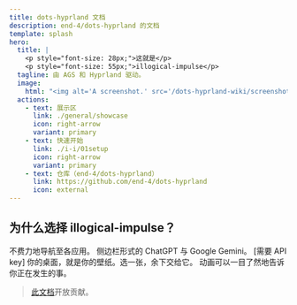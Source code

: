 ```yaml
---
title: dots-hyprland 文档
description: end-4/dots-hyprland 的文档
template: splash
hero:
  title: |
    <p style="font-size: 28px;">这就是</p>
    <p style="font-size: 55px;">illogical-impulse</p>
  tagline: 由 AGS 和 Hyprland 驱动。
  image:
    html: "<img alt='A screenshot.' src='/dots-hyprland-wiki/screenshots/i-i.1.png' width='600' />"
  actions:
    - text: 展示区
      link: ./general/showcase
      icon: right-arrow
      variant: primary
    - text: 快速开始
      link: ./i-i/01setup
      icon: right-arrow
      variant: primary
    - text: 仓库（end-4/dots-hyprland）
      link: https://github.com/end-4/dots-hyprland
      icon: external
---
```



## 为什么选择 illogical-impulse？

<CardGrid stagger>
	<Card title="预览小部件" icon="laptop">
    不费力地导航至各应用。
	</Card>
	<Card title="人工智能助手" icon="open-book">
    侧边栏形式的 ChatGPT 与 Google Gemini。 [需要 API key]
	</Card>
	<Card title="自动生成的色彩主题" icon="pen">
    你的桌面，就是你的壁纸。选一张，余下交给它。
	</Card>
	<Card title="易用性" icon="rocket">
    动画可以一目了然地告诉你正在发生的事。
	</Card>
</CardGrid>

> [此文档](https://github.com/end-4/dots-hyprland-wiki)开放贡献。
